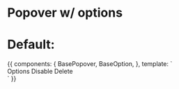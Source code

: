 
<Meta title="Components/BasePopover" component={BasePopover} />

# Popover w/ options

<Props of={BasePopover} />

# Default:

<Preview>
  <Story name="Default">
    {{
      components: {
        BasePopover,
        BaseOption,
      },
      template: `
        <div class="w-full mx-auto max-w-md p-10">
          <div class="rounded-sm bg-gray-300 h-10 w-10 shadow-lg ml-auto"></div>
          <BasePopover>
            <BaseOption
              :key="i"
              :value="value"
              disabled
            >
              Options
            </BaseOption>
            <BaseOption
              :key="i"
              :value="value"
            >
              Disable
            </BaseOption>
            <BaseOption
              :key="i"
              :value="value"
            >
              <span class="text-red-500">Delete<span>
            </BaseOption>
          </BasePopover>
        </div>`
    }}
  </Story>
</Preview>
